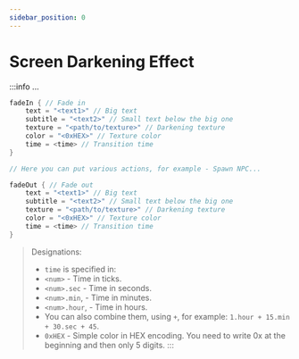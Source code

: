 ```yaml
---
sidebar_position: 0
---
```


# Screen Darkening Effect

:::info ...
```kts
fadeIn { // Fade in
    text = "<text1>" // Big text
    subtitle = "<text2>" // Small text below the big one
    texture = "<path/to/texture>" // Darkening texture
    color = "<0xHEX>" // Texture color
    time = <time> // Transition time
}

// Here you can put various actions, for example - Spawn NPC...

fadeOut { // Fade out
    text = "<text1>" // Big text
    subtitle = "<text2>" // Small text below the big one
    texture = "<path/to/texture>" // Darkening texture
    color = "<0xHEX>" // Texture color
    time = <time> // Transition time
}
```
> Designations:
> - `time` is specified in:
>  - `<num>` - Time in ticks.
>  - `<num>.sec` - Time in seconds.
>  - `<num>.min`, - Time in minutes.
>  - `<num>.hour`, - Time in hours.
>  - You can also combine them, using `+`, for example: `1.hour + 15.min + 30.sec + 45`.
> - `0xHEX` - Simple color in HEX encoding. You need to write 0x at the beginning and then only 5 digits.
:::
